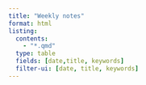 ```yaml
---
title: "Weekly notes"
format: html
listing:
  contents:
    - "*.qmd"
  type: table
  fields: [date,title, keywords]
  filter-ui: [date, title, keywords]
---
```



